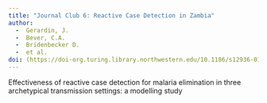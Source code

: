 ```yaml
---
title: "Journal Club 6: Reactive Case Detection in Zambia"
author: 
  -  Gerardin, J.
  -  Bever, C.A.
  -  Bridenbecker D.
  -  et al.
doi: (https://doi-org.turing.library.northwestern.edu/10.1186/s12936-017-1903-z
---
```


Effectiveness of reactive case detection for malaria elimination in three archetypical transmission settings: a modelling study